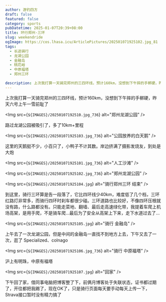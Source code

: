 ```yaml
---
author: 游钓四方
draft: false
featured: false
category: sports
pubDatetime: 2025-01-07T20:39+08:00
title: 环行郑州·三环
slug: weekendride
ogImage: https://cos.lhasa.icu/ArticlePictures/202501071925102.jpg_81
tags:
  - 长途骑行
  - 龙湖公园
  - 金融岛
  - 桃花峪
  - 中原福塔
  - 郑州三环

description: 上次我打算一天骑完郑州的三四环线，预计160km，没想到下午摔的手梆硬，昨天六号上午一雪前耻了
---
```



上次我打算一天骑完郑州的三四环线，预计160km，没想到下午摔的手梆硬，昨天六号上午一雪前耻了

<Img src={`${IMAGES}/20250107192510.jpg_736`} alt="郑州龙湖公园" />

路过龙湖公园被吸引了，多了10km+里程

<Img src={`${IMAGES}/202501071925103.jpg_736`} alt="公园放养的白天鹅" />

这里的天鹅挺不少，小百只了，小鸭子不计其数。岸边挤满了摄影发烧友，到处是大炮

<Img src={`${IMAGES}/202501071925101.jpg_736`} alt="人工沙滩" />

<Img src={`${IMAGES}/202501071925102.jpg_736`} alt="郑州龙湖公园" />

<Img src={`${IMAGES}/202501071925104.jpg`} alt="骑行郑州三环 结束" />

到这里，骑行三环算是告一段落了，它比四环线少40km，难度低了几个档，三环红路灯非常多，而骑行四环时刹车都很少碰。三环道路也比较好，不像四环压根就没有路，什么路都没有。只能走菜地、翻墙、最后走高速绿化带，我提着车爬上机场高架，是用手爬，不是骑车爬...最后为了安全从高架上下来，走下水道过去了...

<Img src={`${IMAGES}/202501071925105.jpg`} alt="骑行 金融岛" />

上午去了一次龙湖公园，但是中间的金融岛一直找不到地方上去，下午又去了一次，逛了 Specialized、colnago

<Img src={`${IMAGES}/202501071925106.jpg_736`} alt="骑行 中原福塔" />

沪上有明珠，中原有福塔

<Img src={`${IMAGES}/202501071925107.jpg`} alt="回家" />

下午回了家，借同事电脑把博客整了下，前俩月博客处于失联状态，证书都过期了，开往都把我踢了，现在OK了，只是骑行页面每天要手动每天上传一下，Strava接口暂时没有精力搞了